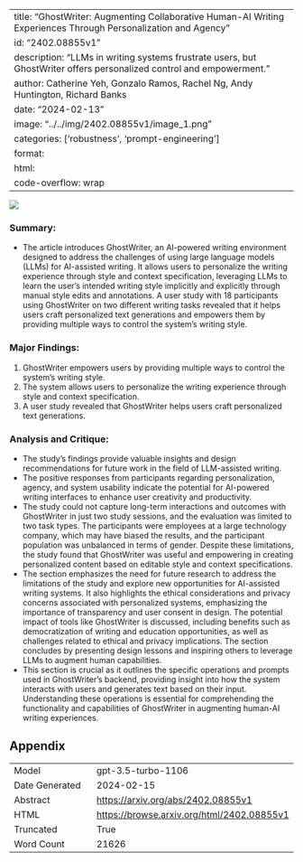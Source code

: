 
---
title: "GhostWriter: Augmenting Collaborative Human-AI Writing Experiences Through Personalization and Agency"
id: "2402.08855v1"
description: "LLMs in writing systems frustrate users, but GhostWriter offers personalized control and empowerment."
author: Catherine Yeh, Gonzalo Ramos, Rachel Ng, Andy Huntington, Richard Banks
date: "2024-02-13"
image: "../../img/2402.08855v1/image_1.png"
categories: ['robustness', 'prompt-engineering']
format:
  html:
    code-overflow: wrap
---

![](../../img/2402.08855v1/image_1.png)

### Summary:
- The article introduces GhostWriter, an AI-powered writing environment designed to address the challenges of using large language models (LLMs) for AI-assisted writing. It allows users to personalize the writing experience through style and context specification, leveraging LLMs to learn the user's intended writing style implicitly and explicitly through manual style edits and annotations. A user study with 18 participants using GhostWriter on two different writing tasks revealed that it helps users craft personalized text generations and empowers them by providing multiple ways to control the system's writing style.

### Major Findings:
1. GhostWriter empowers users by providing multiple ways to control the system's writing style.
2. The system allows users to personalize the writing experience through style and context specification.
3. A user study revealed that GhostWriter helps users craft personalized text generations.

### Analysis and Critique:
- The study's findings provide valuable insights and design recommendations for future work in the field of LLM-assisted writing.
- The positive responses from participants regarding personalization, agency, and system usability indicate the potential for AI-powered writing interfaces to enhance user creativity and productivity.
- The study could not capture long-term interactions and outcomes with GhostWriter in just two study sessions, and the evaluation was limited to two task types. The participants were employees at a large technology company, which may have biased the results, and the participant population was unbalanced in terms of gender. Despite these limitations, the study found that GhostWriter was useful and empowering in creating personalized content based on editable style and context specifications.
- The section emphasizes the need for future research to address the limitations of the study and explore new opportunities for AI-assisted writing systems. It also highlights the ethical considerations and privacy concerns associated with personalized systems, emphasizing the importance of transparency and user consent in design. The potential impact of tools like GhostWriter is discussed, including benefits such as democratization of writing and education opportunities, as well as challenges related to ethical and privacy implications. The section concludes by presenting design lessons and inspiring others to leverage LLMs to augment human capabilities.
- This section is crucial as it outlines the specific operations and prompts used in GhostWriter's backend, providing insight into how the system interacts with users and generates text based on their input. Understanding these operations is essential for comprehending the functionality and capabilities of GhostWriter in augmenting human-AI writing experiences.

## Appendix

|          |          |
|----------|----------|
| Model     | gpt-3.5-turbo-1106       |
| Date Generated     | 2024-02-15       |
| Abstract | [https://arxiv.org/abs/2402.08855v1](https://arxiv.org/abs/2402.08855v1)        |
| HTML     | [https://browse.arxiv.org/html/2402.08855v1](https://browse.arxiv.org/html/2402.08855v1)       |
| Truncated       | True       |
| Word Count       | 21626       |
